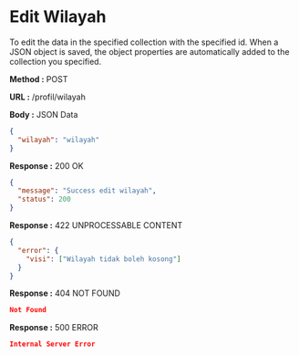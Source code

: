 
# Edit Wilayah

To edit the data in the specified collection with the specified id.
When a JSON object is saved, the object properties are automatically added to the collection you specified.

**Method :** <Badge variant="success">POST</Badge>

**URL :** <Badge variant="dark">/profil/wilayah</Badge>

**Body :** <Badge variant="warning">JSON Data</Badge>

```json
{
  "wilayah": "wilayah"
}
```

**Response :** <BadgeOutline variant="success">200 OK</BadgeOutline>

```json
{
  "message": "Success edit wilayah",
  "status": 200
}
```

**Response :** <BadgeOutline variant="info">422 UNPROCESSABLE CONTENT</BadgeOutline>

```json
{
  "error": {
    "visi": ["Wilayah tidak boleh kosong"]
  }
}
```

**Response :** <BadgeOutline variant="warning">404 NOT FOUND</BadgeOutline>

```json
Not Found
```

**Response :** <BadgeOutline variant="danger">500 ERROR</BadgeOutline>

```json
Internal Server Error
```
